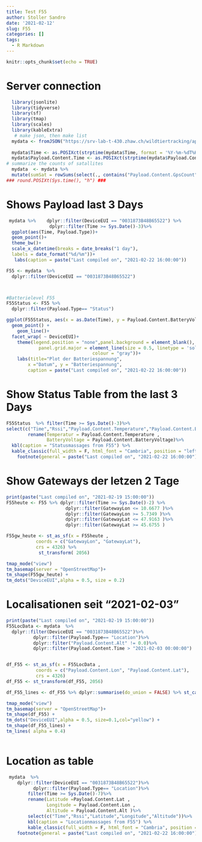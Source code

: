 ```yaml
---
title: Test F55
author: Stoller Sandro
date: '2021-02-12'
slug: F55
categories: []
tags:
  - R Markdown
---
```


```r
knitr::opts_chunk$set(echo = TRUE)
```



# Server connection
```r
  library(jsonlite)
  library(tidyverse)
  library(sf)
  library(tmap)
  library(scales) 
  library(kableExtra)
   # make json, then make list
  mydata <- fromJSON("https://srv-lab-t-430.zhaw.ch/wildtiertracking/api/parsed-data/json", flatten = TRUE)
  
  mydata$Time <- as.POSIXct(strptime(mydata$Time, format = '%Y-%m-%dT%H:%M:%S'), format = '%Y-%m-%dT%H:%M:%S')
  mydata$Payload.Content.Time <- as.POSIXct(strptime(mydata$Payload.Content.Time , format = '%Y-%m-%dT%H:%M:%S'), format = '%Y-%m-%dT%H:%M:%S')
# summarize the counts of satallites
  mydata  <- mydata %>%
  mutate(sumSat = rowSums(select(., contains("Payload.Content.GpsCount")))) 
### round.POSIXt(Sys.time(), "h") ###
```


# Shows Payload last 3 Days
```r
 mydata %>%    dplyr::filter(DeviceEUI == "0031873B48B65522") %>%
                dplyr::filter(Time >= Sys.Date()-3)%>%
  ggplot(aes(Time, Payload.Type))+
  geom_point()+
  theme_bw()+
  scale_x_datetime(breaks = date_breaks("1 day"),
  labels = date_format("%d/%m"))+
   labs(caption = paste("Last compiled on", "2021-02-22 16:00:00"))


```
 

```r

F55 <- mydata  %>%
  dplyr::filter(DeviceEUI == "0031873B48B65522")



#Batterielevel F55
F55Status <- F55 %>% 
  dplyr::filter(Payload.Type== "Status")  

ggplot(F55Status, aes(x = as.Date(Time), y = Payload.Content.BatteryVoltage, colour = DeviceEUI)) +
  geom_point() +
    geom_line()+
  facet_wrap( ~ DeviceEUI)+
    theme(legend.position = "none",panel.background = element_blank(),
            panel.grid.major = element_line(size = 0.5, linetype = 'solid',
                                colour = "gray"))+
    labs(title="Plot der Batteriespannung",
        x ="Datum", y = "Batteriespannung",
        caption = paste("Last compiled on", "2021-02-22 16:00:00"))
```
    
# Show Status Table from the last 3 Days

```r

F55Status  %>% filter(Time >= Sys.Date()-3)%>%
select(c("Time","Rssi","Payload.Content.Temperature","Payload.Content.BatteryVoltage","sumSat" ))%>%
        rename(Temperatur = Payload.Content.Temperature , 
               BatteryVoltage = Payload.Content.BatteryVoltage)%>%
  kbl(caption = "Statusmassages from F55") %>%
  kable_classic(full_width = F, html_font = "Cambria", position = "left")%>%
    footnote(general = paste("Last compiled on", "2021-02-22 16:00:00"))
```
    
    
    

# Show Gateways der letzen 2 Tage
```r
print(paste("Last compiled on", "2021-02-19 15:00:00"))
F55heute <- F55 %>% dplyr::filter(Time >= Sys.Date()-2) %>%  
                      dplyr::filter(GatewayLon <= 10.6677 )%>%
                      dplyr::filter(GatewayLon >= 5.7349 )%>%
                      dplyr::filter(GatewayLat <= 47.9163 )%>%
                      dplyr::filter(GatewayLat >= 45.6755 )

F55gw_heute <- st_as_sf(x = F55heute ,                         
           coords = c("GatewayLon", "GatewayLat"),
           crs = 4326) %>% 
            st_transform( 2056)

tmap_mode("view")
tm_basemap(server = "OpenStreetMap")+
tm_shape(F55gw_heute) +
tm_dots("DeviceEUI",alpha = 0.5, size = 0.2)
```
    

# Localisationen seit "2021-02-03" 
```r
print(paste("Last compiled on", "2021-02-19 15:00:00"))
F55LocData <- mydata  %>%
  dplyr::filter(DeviceEUI == "0031873B48B65522")%>% 
          dplyr::filter(Payload.Type== "Location")%>%
          dplyr::filter("Payload.Content.Alt" != 0.0)%>%
          dplyr::filter(Payload.Content.Time > "2021-02-03 00:00:00")


df_F55 <- st_as_sf(x = F55LocData ,                         
           coords = c("Payload.Content.Lon", "Payload.Content.Lat"),
           crs = 4326)
df_F55 <- st_transform(df_F55, 2056)

df_F55_lines <- df_F55 %>% dplyr::summarise(do_union = FALSE) %>% st_cast("LINESTRING")

tmap_mode("view")
tm_basemap(server = "OpenStreetMap")+
tm_shape(df_F55) +
tm_dots("DeviceEUI",alpha = 0.5, size=0.1,col="yellow") +
tm_shape(df_F55_lines) +
tm_lines( alpha = 0.4)   
  
```

# Location as table

```r

 mydata  %>%
    dplyr::filter(DeviceEUI == "0031873B48B65522")%>% 
          dplyr::filter(Payload.Type== "Location")%>%
        filter(Time >= Sys.Date()-7)%>%
        rename(Latitude =Payload.Content.Lat , 
               Longitude = Payload.Content.Lon ,
               Altitude = Payload.Content.Alt )%>%
        select(c("Time","Rssi","Latitude","Longitude","Altitude"))%>%
        kbl(caption = "Locationmassages from F55") %>%
        kable_classic(full_width = F, html_font = "Cambria", position = "left") %>%
    footnote(general = paste("Last compiled on", "2021-02-22 16:00:00"))
```

